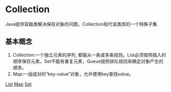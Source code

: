 = Collection =
Java提供容器类解决保存对象的问题，Collection指代该类库的一个特殊子集
== 基本概念 ==
# Collection:一个独立元素的序列, 都服从一条或多条规则。List必须按照插入的顺序保存元素，Set不能有重复元素，Queue按照排队规则来确定对象产生的顺序。
# Map:一组成对的“key-value”对象，允许使用key查找value。
[[List]]
[[Map]]
[[Set]]
